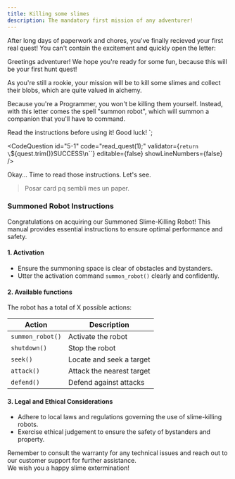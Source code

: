 ```yaml
---
title: Killing some slimes
description: The mandatory first mission of any adventurer!
---
```



After long days of paperwork and chores, you've finally recieved your first real quest!
You can't contain the excitement and quickly open the letter:

Greetings adventurer!
We hope you're ready for some fun, because this will be your first hunt quest!

As you're still a rookie, your mission will be to kill some slimes and collect their blobs, which are quite valued in alchemy.

Because you're a Programmer, you won't be killing them yourself.
Instead, with this letter comes the spell "summon robot", which will summon a companion that you'll have to command.

Read the instructions before using it!
Good luck!
`;

<CodeQuestion
  id="5-1"
  code="read_quest(1);"
  validator={`return \`${quest.trim()}SUCCESS\n\``}
  editable={false}
  showLineNumbers={false}
/>

<Checkpoint id="5-1-">
Okay... Time to read those instructions.  
Let's see.

> Posar card pq sembli mes un paper.

### Summoned Robot Instructions
Congratulations on acquiring our Summoned Slime-Killing Robot!
This manual provides essential instructions to ensure optimal performance and safety.

#### 1. Activation
- Ensure the summoning space is clear of obstacles and bystanders.
- Utter the activation command `summon_robot()` clearly and confidently.

#### 2. Available functions
The robot has a total of X possible actions:

| Action           | Description               |
| ---------------- | ------------------------- |
| `summon_robot()` | Activate the robot        |
| `shutdown()`     | Stop the robot            |
| `seek()`         | Locate and seek a target  |
| `attack()`       | Attack the nearest target |
| `defend()`       | Defend against attacks    |

#### 3. Legal and Ethical Considerations
- Adhere to local laws and regulations governing the use of slime-killing robots.
- Exercise ethical judgement to ensure the safety of bystanders and property.

Remember to consult the warranty for any technical issues and reach out to our customer support for further assistance.  
We wish you a happy slime extermination!
</Checkpoint>

